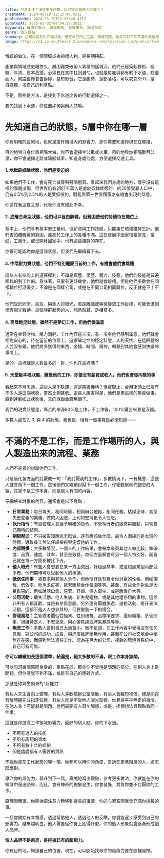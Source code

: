 ```yaml
---
title: 不滿工作？渴望更多選擇，如何提高領域內影響力？
createdAt: 2024-08-19T12:25:48.431Z
publishedAt: 2024-08-19T12:25:48.431Z
updatedAt: 2025-02-02T06:04:59.201Z
keywords: 職場影響力, 職場策略, 發揮優勢, 職涯發展
genre: 個人觀點
summary: 在職場常見的五種狀態，確定自己所在位置。接著對照，常見的對工作不滿的幾種樣態。你會發現，有些""不滿""沒有對你產生困擾，你得心應手，或是順水推舟，不過卻是他人難以克服的困惑。幫助他人解惑，將重心放在對你而言簡單輕鬆的事，漸漸的，透過他人反饋，就能找到自己的影響力定位。
image: https://s3.ap-southeast-2.amazonaws.com/lyleliao.com/public/leverage-strengths-career-development.png
---
```


傳統的做法，在一個領域成為指標人物，是長期耕耘。

產業與領域歷史越悠久，越困難突破前人累積的護城河。他們已經築起技術、經驗、年資、資本高牆。必須要在其中找到漏勺，也就是每座城都有的下水道，趁虛而入。網路世界會告訴你，是短影音，它是趨勢，是部落格，可以攻克SEO，是自媒體，找自己的利基點。

不是，那些是方法，是找到下水道之後的行動選擇之一。

要先找到下水道，你位置如何與他人共鳴。

# 先知道自己的狀態，5層中你在哪一層

你有明確的目的地，也就是提升領域內的影響力，那你需要知道你現在在哪裡。

目的地與自身位置相隔大海，你不會選擇坐公車或火車。目的地與你相隔數百公里，你不會選擇走路或騎腳踏車。知道身處何處，方便選擇交通工具。

#### **1. 地獄級奴隸狀態，他們是受迫的**

如果他們不工作，會有死亡威脅與殘酷懲罰。看起來我們身處的地方，幾乎沒有這樣的階層出現，但世界仍有2到7千萬人是處於奴隸狀態的。約30億受雇人口中，仍有0.5%到2.5%的人是受奴役的。戰亂與第三世界國家才有機會出現的階層。

你還在看這篇文章，代表你沒有如此不幸。

#### **2. 底層苦命型狀態，他們可以自由辭職，但貧困使他們持續待在職位上**

基本上，他們享有基本勞工權利，但薪資與工作技能，只能讓它勉強維持生計。他們害怕離職後的窮困，遠高於工作上的各種不滿。這在發展中國家相當常見，當然，工業化、或已開發國家中，也有這些族群的存在。

你很可能認為你是這個狀態，但我們先繼續看下去。

#### **3. 中階耐力賽狀態，他們不特別鍾愛目前的工作，有機會他們會跳槽**

這些人有技能上的選擇權利，不論是資歷、學歷、體力、技藝，他們的技能是普遍都找的到工作的。意味著，只要有更好機會，他們就會跳槽。但是他們多數會在同樣職位打滾很久，不論是在同樣公司，或是在不同公司相同職位，反正就是不上不下。

他們受於同儕、朋友、與家人的眼光，若是離職或稍微變更工作目標，可能會遭到怪異眼光看待。這個族群狀態的人，想當然耳，是相當多。

#### **4. 高階飽足狀態，雖然不是夢幻工作，但他們很滿意**

通常在金錢財物、精力消耗、工作內容這三項，有一項令他們感到滿意，他們就會相對安心的，待在當前的位置上。追求確定性的穩定狀態，人的天性。在這群體的人並沒有錯，他們將多獲得的東西，金錢、時間、精神，轉移到其他會感到快樂的事情上。

是的，這裡就是人數最多的一群。你也在這裡嗎？

#### **5. 天堂級幸福狀態，鍾愛他的工作，即便沒有薪資或收入，他們也會做同樣的事**

看起來不可思議，這些人是不缺錢，還是慈善機構？但實際上，台灣街頭上已經有不少人是這個狀態，當然比例甚低。這些人厲害得是，他們是用這樣的態度做事，直到達到如此狀態後，真的就跟金錢無關了。

我們的現實狀態是，痛苦的來源90%是工作，不工作後，100%痛苦來源是沒錢。

多數人處在2, 3, 與 4 的狀態，我也是，但有一個事實是必須知道——

# 不滿的不是工作，而是工作場所的人，與人製造出來的流程、業務

人們不是真的討厭他們工作。

只是簡化各方面的討厭成一句：「我討厭我的工作」，多數情況下，一有機會，這些人就會換下一個工作，然後他們又繼續討厭下一個工作。仔細觀察他們抱怨的內容，其實不是工作本身，而是跟人有關的內容。

仔細檢查討厭的內容，通常會是以下幾點：

- **日常業務**：每日每天，相同時節，相同辦公地點，相同任務。枯燥乏味、甚至失去意義的業務，做的人困惑，上司的堅持更令人惱怒。
- **執行指令**：有些管理人會給予明確的指令，不管執行者的困惑與難點，只管自己期待的結果。
- **期限壓迫**：不只被告知應該怎麼做，還有應該做什麼，最令人困擾的是太短的時間，導致員工無法仔細檢視與定義他的工作。
- **內部競爭**：大多數情況，一個人的工作結果，會被拿來與其他人做比較，準確度、品質、速度、效率，甚至是效益。每個方面都會有另一個人特別好，而自己就在每一方面都被比下去。
- **他人眼光**：有些人會想要在某一方面突出，好超過標準，或是超過某個內部競爭者。他們期待可以受到他人的稱讚。
- **低信任同事**：被要求與其他人合作，但他恰好是有著令你討厭的性格。例如懶散、低效率、吹毛求疵等，拖累團體合作氛圍等等。甚至，有些合作對象是大眾厭惡的，例如說話口氣、惡習、怪癖、個人衛生、或是驕傲自大等。
- **公司活動**：慶生活動、他人生病、新生兒禮物，或是其他禮俗類的事物，這並非所有人都喜歡，或是有參與意願。另外還有團體旅遊、運動活動、尾牙表演活動，這都不是人人想參與的，但要假裝一下的場合。
- **管理風格**：主管或老闆個性怪異、性別歧視、高標準要求、濫用職權、多管閒事、袒護特定人、不安全感、與心情焦慮或脾氣暴躁等等。
- **無效工作**：多數人會對自己太過苗小，微不足道，在工作內容中覺得沒有任何意義，對公司的成功、成長、與進度推進毫無作用，甚至在公司社交場合中毫無存在感，而感到無法適任工作。認為在巨大的公司、複雜的環境與系統中，自己可有可無。

**你可以繼續加長這個清單，結論是，絕大多數的不滿，跟工作本身無關。**

可以勾選幾個感同身受的，重點在於，那些你不覺得是問題的部分。在別人身上是問題，但你感覺不到不滿，或是有自己的應對方式。

那就是你與生俱來的”超能力”

有些人天生會向上管理，有些人喜歡搞辦公室活動，有些人會截短補償，總是能在有限時間完成指定任務，有些人就是不受他人眼光影響。你覺得平平無奇的事情，在他人身上可能就是問題，他們需要有人幫忙解惑，或是，換個想法與觀點看同一件事。

這就是你提高工作領域影響力，最好的切入點。你的下水道。

- 不用有過人的技能
- 不用有高額的資本
- 不用有數十年的經驗
- 卻是處處都有人需要的資訊

不論你是在工作狀態的哪一階，你都可以用你的角度，告訴在更低階層的人，該怎麼應對。

專注你的超能力，晉升到下一階。真誠地寫出觀點，參考更多做法，你就能在你的領域中竄出頭來，而且，會有神奇的現象發生，你會發覺，其實你並不討厭你的工作。

原理很簡單，你開始把注意力轉移到擅長的事情，你的心智空間就會充滿你擅長的事。

一旦你開始有幸福感，透過幫助他人，透過他人的反饋，你就能逐步感受到自己的影響力。越來越明白，他人需要從你身上獲得什麼，你的個人形象就會逐漸形成個人品牌。

**個人品牌不是創造，是挖掘已有的超能力。**

你有目的地，知道自己的位置，現在，可以開始找尋你的超能力要在哪裡發揮。
